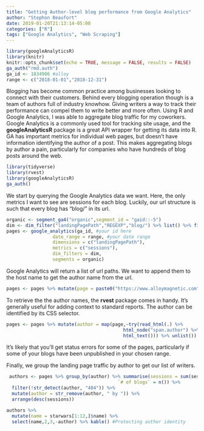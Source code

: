 ```yaml
---
title: "Getting Author-level blog performance from Google Analytics"
author: "Stephon Beaufort"
date: 2019-01-20T21:13:14-05:00
categories: ["R"]
tags: ["Google Analytics", "Web Scraping"]
---
```

```r
library(googleAnalyticsR)
library(knitr)
knitr::opts_chunk$set(echo = TRUE, message = FALSE, results = FALSE)
ga_auth("rmd.auth")
ga_id <- 1834906 #alloy
range <- c("2018-01-01","2018-12-31")
```

Blogging has become common practice among businesses looking to connect with their customers. Behind every blogging operation though is a team of authors full of industry knowhow. Giving writers a way to track their performance can compel them to write better and more often. Using R and Google Analytics, I was able to aggregate blog traffic for my coworkers. Google Analytics is a commonly used tool for tracking site usage, and the **googleAnalyticsR** package is a great API wrapper for getting its data into R. GA has important metrics for individual web pages, but doesn't have information identifying the author of a post. This makes aggregating blogs by author a pain, particularly for companies who have hundreds of blog posts around the web. 


```r
library(tidyverse)
library(rvest)
library(googleAnalyticsR)
ga_auth()
```

We start by querying the Google Analytics data we want. Here, the only metrics I want to see are sessions for each blog. Luckily, our url structure is such that every blog has "blog/" in its url.

```r
organic <- segment_ga4("organic",segment_id = "gaid::-5")
dim <- dim_filter("landingPagePath","REGEXP","blog/") %>% list() %>% filter_clause_ga4()
pages <- google_analytics(ga_id, #your id here
                 date_range = range, #your date range
                 dimensions = c("landingPagePath"),
                 metrics = c("sessions"),
                 dim_filters = dim,
                 segments = organic)
```

Google Analytics will return a list of url paths. We want to append them to the host name to get the author name from the url. 

```r
pages <- pages %>% mutate(page = paste0("https://www.alloymagnetic.com",landingPagePath))
```

To retrieve the the author names, the **rvest** package comes in handy. It's generally useful for adding context to standard reports. The author can be identified by its CSS selector.

```r
pages <- pages %>% mutate(author = map(page,~try(read_html(.) %>% 
                                           html_node("span.author") %>% 
                                           html_text())) %>% unlist())
```

It's likely that you'll get status errors for some of the pages, particularly if some of your blogs have been unpublished in your chosen range. 

Finally, we group the landing page traffic by author to get our list of writers.

```r
 authors <- pages %>% group_by(author) %>% summarise(sessions = sum(sessions),
                                         `# of blogs` = n()) %>%
  filter(!str_detect(author, "404")) %>%
  mutate(author = str_remove(author, " by ")) %>%
  arrange(desc(sessions))

authors %>% 
  mutate(name = starwars[1:12,]$name) %>% 
  select(name,2,3,-author) %>% kable() #Protecting author identity

```

